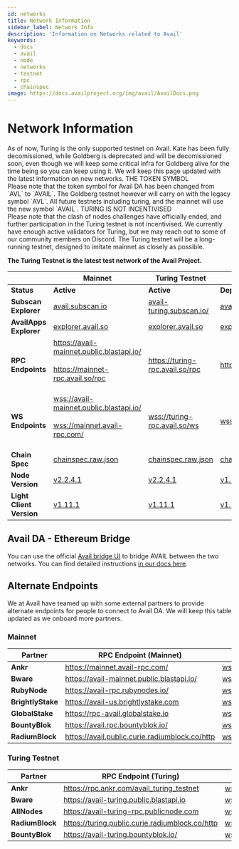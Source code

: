 ```yaml
---
id: networks
title: Network Information
sidebar_label: Network Info
description: 'Information on Networks related to Avail'
keywords:
  - docs
  - avail
  - node
  - networks
  - testnet
  - rpc
  - chainspec
image: https://docs.availproject.org/img/avail/AvailDocs.png
---
```



# Network Information

<Callout type="info">
As of now, Turing is the only supported testnet on Avail. Kate has been fully decomissioned, while Goldberg is deprecated and will be decomissioned soon, even though we will keep
some critical infra for Goldberg alive for the time being so you can keep using it.
We will keep this page updated with the latest information on new networks.
</Callout>

<Callout emoji="⚠️" type="warning">
THE TOKEN SYMBOL<br/>
Please note that the token symbol for Avail DA has been changed from `AVL` to `AVAIL`.
The Goldberg testnet however will carry on with the legacy symbol `AVL`.
All future testnets including turing, and the mainnet will use the new symbol `AVAIL`.
</Callout>

<Callout emoji="⚠️" type="warning">
TURING IS NOT INCENTIVISED<br/>
Please note that the clash of nodes challenges have officially ended, and
further participation in the Turing testnet is not incentivised.
We currently have enough active validators for Turing, but we may reach out
to some of our community members on Discord.
The Turing testnet will be a long-running testnet, designed to imitate
mainnet as closely as possible.
</Callout>

**The Turing Testnet is the latest test network of the Avail Project.**

|                          | **Mainnet**                                                                                                                     | **Turing Testnet**                                                                       | **Goldberg Testnet**                                                                 |
| ------------------------ | ------------------------------------------------------------------------------------------------------------------------------- | -----------------------------------------------------------------------------------------| ------------------------------------------------------------------------------------ | 
| **Status**               | **Active**                                                                                                                      | **Active**                                                                               | **Deprecated**                                                                       | 
| **Subscan Explorer**     | [<ins>avail.subscan.io</ins>](https://avail.subscan.io/)                                                                        | [<ins>avail-turing.subscan.io/</ins>](https://avail-turing.subscan.io/)          | [<ins>avail-goldberg.subscan.io/</ins>](https://avail-goldberg.subscan.io/)  |
| **AvailApps Explorer**   | [<ins>explorer.avail.so</ins>](https://explorer.avail.so/)                                                                      | [<ins>explorer.avail.so</ins>](https://explorer.avail.so/)                                        | [<ins>explorer.avail.so</ins>](https://explorer.avail.so/)                  |
| **RPC Endpoints**         | [<ins>https://avail-mainnet.public.blastapi.io/</ins>](https://avail-mainnet.public.blastapi.io/) <br/><br/> [<ins>https://mainnet-rpc.avail.so/rpc</ins>](https://mainnet-rpc.avail.so/rpc) <br/><br/>    | [<ins>https://turing-rpc.avail.so/rpc</ins>](https://turing-rpc.avail.so/rpc)            | [<ins>https://goldberg.avail.tools/api</ins>](https://goldberg.avail.tools/api)      |
| **WS Endpoints**          | [<ins>wss://avail-mainnet.public.blastapi.io/</ins>](wss://avail-mainnet.public.blastapi.io/) <br/><br/>  [<ins>wss://mainnet.avail-rpc.com/</ins>](wss://mainnet.avail-rpc.com/)  <br/><br/>                        | [<ins>wss://turing-rpc.avail.so/ws</ins>](wss://turing-rpc.avail.so/ws)                  | [<ins>wss://goldberg.avail.tools/ws</ins>](wss://goldberg.avail.tools/ws)                                                                                                     |
| **Chain Spec**           | [<ins>chainspec.raw.json</ins>](https://raw.githubusercontent.com/availproject/avail/main/misc/genesis/mainnet.chain.spec.raw.json)                                                                                          | [<ins>chainspec.raw.json</ins>](https://github.com/availproject/avail/blob/main/misc/genesis/testnet.turing.chain.spec.raw.json) | [<ins>chainspec.raw.json</ins>](https://github.com/availproject/avail/blob/main/misc/genesis/testnet.goldberg.chain.raw.json)         |
| **Node Version**         | [<ins>v2.2.4.1</ins>](https://github.com/availproject/avail/releases/tag/v2.2.4.1)                                         | [<ins>v2.2.4.1</ins>](https://github.com/availproject/avail/releases/tag/v2.2.4.1)     | [<ins>v1.10.0.0</ins>](https://github.com/availproject/avail/releases/tag/v1.10.0.0) |
| **Light Client Version** | [<ins>v1.11.1</ins>](https://github.com/availproject/avail-light/releases/tag/avail-light-client-v1.11.1)                    | [<ins>v1.11.1</ins>](https://github.com/availproject/avail-light/releases/tag/avail-light-client-v1.11.1)     | [<ins>v1.7.6</ins>](https://github.com/availproject/avail-light/releases/tag/v1.7.6) |

## Avail DA - Ethereum Bridge

You can use the official [Avail bridge UI](https://bridge.availproject.org/) to bridge AVAIL between the two networks.
You can find detailed instructions [in our docs here](/docs/end-user-guide/vectorx).

## Alternate Endpoints

We at Avail have teamed up with some external partners to provide alternate endpoints for
people to connect to Avail DA. We will keep this table updated as we onboard more partners.

### Mainnet

| **Partner**              | **RPC Endpoint (Mainnet)**                                                                        | **WSS Endpoint (Mainnet)**                                                                    |
| ------------------------ | --------------------------------------------------------------------------------------------------| ----------------------------------------------------------------------------------------------|
| **Ankr**                 | [<ins>https://mainnet.avail-rpc.com/</ins>](https://mainnet.avail-rpc.com/)                       | [<ins>wss://mainnet.avail-rpc.com/</ins>](wss://mainnet.avail-rpc.com/)           |
| **Bware**                | [<ins>https://avail-mainnet.public.blastapi.io/</ins>](https://avail-mainnet.public.blastapi.io/) | [<ins>wss://avail-mainnet.public.blastapi.io/</ins>](wss://avail-mainnet.public.blastapi.io/) | 
| **RubyNode**             | [<ins>https://avail-rpc.rubynodes.io/</ins>](https://avail-rpc.rubynodes.io/)                     | [<ins>wss://avail-rpc.rubynodes.io/</ins>](wss://avail-rpc.rubynodes.io/)                     | 
| **BrightlyStake**        | [<ins>https://avail-us.brightlystake.com</ins>](https://avail-us.brightlystake.com)               | [<ins>wss://avail-us.brightlystake.com</ins>](wss://avail-us.brightlystake.com)               | 
| **GlobalStake**          | [<ins>https://rpc-avail.globalstake.io</ins>](https://rpc-avail.globalstake.io)                   | [<ins>wss://rpc-avail.globalstake.io</ins>](wss://rpc-avail.globalstake.io)                   | 
| **BountyBlok**           | [<ins>https://avail.rpc.bountyblok.io/</ins>](https://avail.rpc.bountyblok.io/)                 | [<ins>wss://avail.rpc.bountyblok.io/</ins>](wss://avail.rpc.bountyblok.io/)                 | 
| **RadiumBlock**          | [<ins>https://avail.public.curie.radiumblock.co/http</ins>](https://avail.public.curie.radiumblock.co/http)     | [<ins>wss://avail.public.curie.radiumblock.co/ws</ins>](wss://avail.public.curie.radiumblock.co/ws) |

### Turing Testnet

| **Partner**              | **RPC Endpoint (Turing)**                                                                         | **WSS Endpoint (Turing)**                                                                 |
| ------------------------ | --------------------------------------------------------------------------------------------------| ------------------------------------------------------------------------------------------|
| **Ankr**                 | [<ins>https://rpc.ankr.com/avail_turing_testnet</ins>](https://rpc.ankr.com/avail_turing_testnet) | [<ins>wss://turing-testnet.avail-rpc.com</ins>](wss://turing-testnet.avail-rpc.com)       |
| **Bware**                | [<ins>https://avail-turing.public.blastapi.io</ins>](https://avail-turing.public.blastapi.io)     | [<ins>wss://avail-turing.public.blastapi.io</ins>](wss://avail-turing.public.blastapi.io) |
| **AllNodes**             | [<ins>https://avail-turing-rpc.publicnode.com</ins>](https://avail-turing-rpc.publicnode.com)     | [<ins>wss://avail-turing-rpc.publicnode.com</ins>](wss://avail-turing-rpc.publicnode.com) |
| **RadiumBlock**          | [<ins>https://turing.public.curie.radiumblock.co/http</ins>](https://turing.public.curie.radiumblock.co/http)     | [<ins>wss://turing.public.curie.radiumblock.co/ws</ins>](wss://turing.public.curie.radiumblock.co/ws) |
| **BountyBlok**           | [<ins>https://avail-turing.bountyblok.io/</ins>](https://avail-turing.bountyblok.io/)             | [<ins>wss://avail-turing.bountyblok.io</ins>](wss://avail-turing.bountyblok.io)           |
